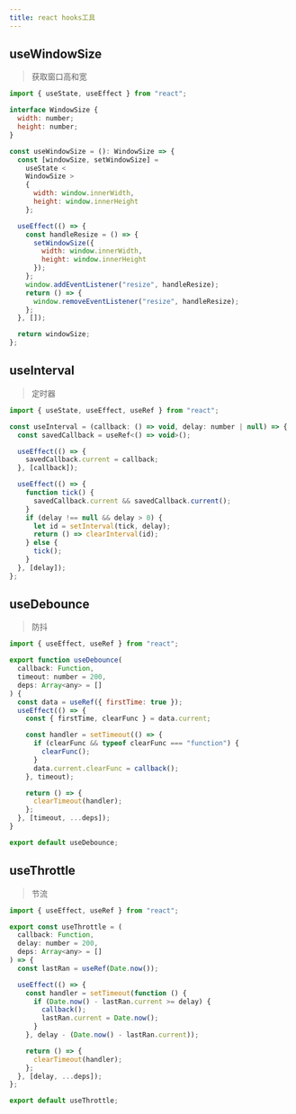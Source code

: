 ```yaml
---
title: react hooks工具
---
```


## useWindowSize

> 获取窗口高和宽

```jsx
import { useState, useEffect } from "react";

interface WindowSize {
  width: number;
  height: number;
}

const useWindowSize = (): WindowSize => {
  const [windowSize, setWindowSize] =
    useState <
    WindowSize >
    {
      width: window.innerWidth,
      height: window.innerHeight
    };

  useEffect(() => {
    const handleResize = () => {
      setWindowSize({
        width: window.innerWidth,
        height: window.innerHeight
      });
    };
    window.addEventListener("resize", handleResize);
    return () => {
      window.removeEventListener("resize", handleResize);
    };
  }, []);

  return windowSize;
};
```

## useInterval

> 定时器

```jsx
import { useState, useEffect, useRef } from "react";

const useInterval = (callback: () => void, delay: number | null) => {
  const savedCallback = useRef<() => void>();

  useEffect(() => {
    savedCallback.current = callback;
  }, [callback]);

  useEffect(() => {
    function tick() {
      savedCallback.current && savedCallback.current();
    }
    if (delay !== null && delay > 0) {
      let id = setInterval(tick, delay);
      return () => clearInterval(id);
    } else {
      tick();
    }
  }, [delay]);
};
```

## useDebounce

> 防抖

```jsx
import { useEffect, useRef } from "react";

export function useDebounce(
  callback: Function,
  timeout: number = 200,
  deps: Array<any> = []
) {
  const data = useRef({ firstTime: true });
  useEffect(() => {
    const { firstTime, clearFunc } = data.current;

    const handler = setTimeout(() => {
      if (clearFunc && typeof clearFunc === "function") {
        clearFunc();
      }
      data.current.clearFunc = callback();
    }, timeout);

    return () => {
      clearTimeout(handler);
    };
  }, [timeout, ...deps]);
}

export default useDebounce;
```

## useThrottle

> 节流

```jsx
import { useEffect, useRef } from "react";

export const useThrottle = (
  callback: Function,
  delay: number = 200,
  deps: Array<any> = []
) => {
  const lastRan = useRef(Date.now());

  useEffect(() => {
    const handler = setTimeout(function () {
      if (Date.now() - lastRan.current >= delay) {
        callback();
        lastRan.current = Date.now();
      }
    }, delay - (Date.now() - lastRan.current));

    return () => {
      clearTimeout(handler);
    };
  }, [delay, ...deps]);
};

export default useThrottle;
```
